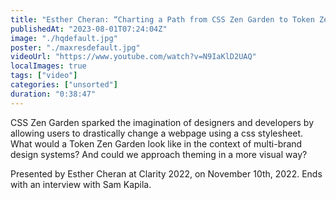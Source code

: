```yaml
---
title: "Esther Cheran: “Charting a Path from CSS Zen Garden to Token Zen Garden” — Clarity 2022"
publishedAt: "2023-08-01T07:24:04Z"
image: "./hqdefault.jpg"
poster: "./maxresdefault.jpg"
videoUrl: "https://www.youtube.com/watch?v=N9IaKlD2UAQ"
localImages: true
tags: ["video"]
categories: ["unsorted"]
duration: "0:38:47"
---
```

CSS Zen Garden sparked the imagination of designers and developers by allowing users to drastically change a webpage using a css stylesheet. What would a Token Zen Garden look like in the context of multi-brand design systems? And could we approach theming in a more visual way?

Presented by Esther Cheran at Clarity 2022, on November 10th, 2022. Ends with an interview with Sam Kapila.
